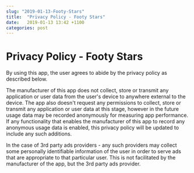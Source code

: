 ```yaml
---
slug: "2019-01-13-Footy-Stars"
title:  "Privacy Policy - Footy Stars"
date:   2019-01-13 13:42 +1100
categories: post
---
```


<div className="blogText">

# Privacy Policy - Footy Stars

By using  this app, the user agrees to abide by the privacy policy as described below.

The manufacturer of this app does not collect, store or transmit any application or user data from the user's device to anywhere external to the device. The app also doesn't request any permissions to collect, store or transmit any application or user data at this stage, however in the future usage data may be recorded anonymously for measuring app performance. If any functionality that enables the manufacturer of this app to record any anonymous usage data is enabled, this privacy policy will be updated to include any such additions.

In the case of 3rd party ads providers - any such providers may collect some personally identifiable information of the user in order to serve ads that are appropriate to that particular user. This is not facilitated by the manufacturer of the app, but the 3rd party ads provider.

</div>